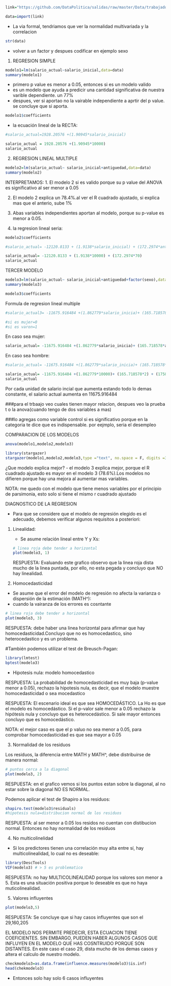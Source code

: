 

```r
link="https://github.com/DataPolitica/salidas/raw/master/Data/trabajadores.sav"

data=import(link)

```
- La via formal, tendriamos que ver la normalidad multivariada y la correlacion

```r
str(data)
```
- volver a un factor y despues codificar en ejemplo sexo

1. REGRESION SIMPLE
```r
modelo1=lm(salario_actual~salario_inicial,data=data)
summary(modelo1)
```
- primero p value es menor a 0.05, entonces si es un modelo valido
- es un modelo que ayuda a predicir una cantidad significativa de nuestra varible dependiente. un 77%
- despues, ver si aportao no la vairable independiente a aprtir del p value. se concluye que si aporta.
```r
modelo1$coefficients
```

- la ecuación lineal de la RECTA:
```r
#salario_actual=1928.20576 +(1.90945*salario_inicial)

salario_actual = 1928.20576 +(1.90945*10000)
salario_actual
```


2. REGRESION LINEAL MULTIPLE
```r
modelo2=lm(salario_actual~ salario_inicial+antiguedad,data=data)
summary(modelo2)
```
INTERPRETAMOS:
1. El modelo 2 si es valido porque su p value del ANOVA es significativo al ser menor a 0.05

2. El modelo 2 explica un 78.4%.al ver el R cuadrado ajustado, si explica mas que el anterio, sube 1%

3. Abas variables independientes aportan al modelo, porque su p-value es menor a 0.05.

4. la regresion lineal seria:
```r
modelo2$coefficients
```

```r
#salario_actual= -12120.8133 + (1.9138*salario_inicial) + (172.2974*antiguedad)

salario_actual= -12120.8133 + (1.9138*10000) + (172.2974*70)
salario_actual
```


TERCER MODELO
```r
modelo3=lm(salario_actual~ salario_inicial+antiguedad+factor(sexo),data=data)
summary(modelo3)
```
```r
modelo3$coefficients
```

Formula de regresion lineal multiple
```r
#salario_actual3= -11675.916484 +(1.862779*salario_inicia)+ (165.718578*aniguedad) + (1758.013925*factor(sexo)1) 

#si es mujer=0
#si es varon=1
```

En caso sea mujer:
```r
salario_actual= -11675.916484 +(1.862779*salario_inicia)+ (165.718578*aniguedad) + (1758.013925*0) 
```

En caso sea hombre: 
```r
#salario_actual= -11675.916484 +(1.862779*salario_inicia)+ (165.718578*aniguedad) + (1758.013925*1) 

salario_actual= -11675.916484 +(1.862779*10000)+ (165.718578*2) + (1758.013925*1) 
salario_actual
```

Por cada unidad de salario incial que aumenta estando todo lo demas constante, el salario actual aumenta en 11675.916484


###para el trbaajo veo cuales tienen mayor relacion, despues veo la prueba t o la anova(cuando tengo de dos variables a mas)

###lo agregas como variable control si es significativo porque en la categoria te dice que es indispensable. por eejmplo, seria el desempleo

COMPARACION DE LOS MODELOS

```r
anova(modelo1,modelo2,modelo3)
```


```r
library(stargazer)
stargazer(modelo1,modelo2,modelo3,type ="text", no.space = F, digits =3)
```
¿Que modelo explica mejor?
- el modelo 3 explica mejor, porque el R cuadrado ajustado es mayor en el modelo 3 (78.6%).Los modelos no difieren porque hay una mejora al aumentar mas variables.

NOTA: me quedo con el modelo que tiene menos variables por el principio de parsimonia, esto solo si tiene el mismo r cuadrado ajustado


DIAGNOSTICO DE LA REGRESION

  - Para que se considere que el modelo de regresión elegido es el adecuado, debemos verificar algunos requisitos a posteriori:

1. Linealidad:

   - Se asume relación lineal entre Y y Xs:
```r
# linea roja debe tender a horizontal
plot(modelo3, 1)
```
RESPUESTA: Evaluando este grafico observo que la linea roja dista mucho de la linea puntada, por ello, no esta pegada y concluyo que NO hay linealidad. 


2. Homocedasticidad
  - Se asume que el error del modelo de regresión no afecta la varianza o dispersión de la estimación (MATH^):
  - cuando la vairanza de los errores es cosntante
```r
# linea roja debe tender a horizontal
plot(modelo3, 3)
```
RESPUESTA: debe haber una linea horizontal para afirmar que hay homocedasticidad.Concluyo que no es homocedastico, sino heterocedastico y es un problema.

#También podemos utilizar el test de Breusch-Pagan:
```r
library(lmtest)
bptest(modelo3)
```
- Hipotesis nula: modelo homocedastico

RESPUESTA: La probabilidad de homocedasticidad es muy baja (p-value menor a 0.05), rechazo la hipotesis nula, es decir, que el modelo muestre homocedasticidad o sea mocedastico

RESPUESTA: El escenario ideal es que sea HOMOCEDÁSTICO. La Ho es que el modelo es homocedástico. Si el p-valor sale menor a 0.05 rechazo la hipótesis nula y concluyo que es heterocedástico. Si sale mayor entonces concluyo que es homocedástico.

NOTA: el mejor caso es que el p valuo no sea menor a 0.05, para comprobar homocedasticidad es que sea mayor a 0.05


3. Normalidad de los residuos

Los residuos, la diferencia entre MATH y MATH^, debe distribuirse de manera normal:
```r
# puntos cerca a la diagonal
plot(modelo3, 2)
```
RESPUESTA: en el grafico vemos si los puntos estan sobre la diagonal, al no estar sobre la diagonal NO ES NORMAL.

Podemos aplicar el test de Shapiro a los residuos:
```r
shapiro.test(modelo3$residuals)
#hipotesis nula=distribucion normal de los residuos
```
RESPUESTA: al ser menor a 0.05 los residos no cuentan con distibucion normal. Entonces no hay normalidad de los residuos 


4. No multicolinelidad
  - Si los predictores tienen una correlación muy alta entre sí, hay multicolinealidad, lo cual no es deseable:
```r
library(DescTools)
VIF(modelo3) # > 5 es problematico
```
RESPUESTA: no hay MULTICOLINEALIDAD porque los valores son menor a 5. Esta es una situación positiva porque lo deseable es que no haya muticolinealidad.


5. Valores influyentes
```r
plot(modelo3,5)
```
RESPUESTA: Se concluye que si hay casos influyentes que son el 29,160,205

EL MODELO NOS PERMITE PREDECIR, ESTA ECUACION TIENE COEFICIENTES. SIN EMBARGO, PUEDEN HABER ALGUNOS CASOS QUE INFLUYEN EN EL MODELO QUE HAS COSNTRUIDO PORQUE SON DISTANTES. En este caso el caso 29, dista mucho de los demas casos y altera el calculo de nuestro modelo. 

```r
checkmodelo3=as.data.frame(influence.measures(modelo3)$is.inf)
head(chekmodelo3)
```
- Entonces solo hay solo 6 casos influyentes


